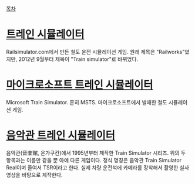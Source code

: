[[목차]]

= [[트레인 시뮬레이터]] =
Railsimulator.com에서 만든 철도 운전 시뮬레이션 게임. 원래 제목은 "Railworks"였지만, 2012년 9월부터 제목이 "Train simulator"로 바뀌었다.

= [[마이크로소프트 트레인 시뮬레이터]] =
Microsoft Train Simulator. 흔히 MSTS. 마이크로소프트에서 발매한 철도 시뮬레이션 게임.

= [[음악관 트레인 시뮬레이터]] =
음악관(音楽館, 온가쿠칸)에서 1995년부터 제작한 Train Simulator 시리즈.
위의 두 항목과는 이름만 같을 뿐 아예 다른 게임이다.
정식 명칭은 음악관 Train Simulator Real이며 줄여서 TSR이라고 한다. 실제 차량 운전석에 카메라를 장착해서 촬영한 실사영상을 바탕으로 제작한다.
